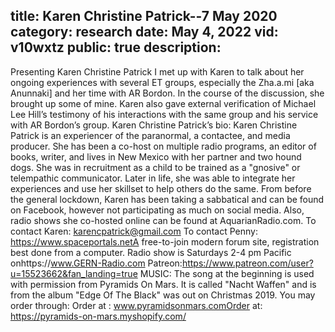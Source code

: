 title: Karen Christine Patrick--7 May 2020
category: research
date: May 4, 2022
vid: v10wxtz
public: true
description:
---
Presenting Karen Christine Patrick
I met up with Karen to talk about her ongoing experiences with several ET groups, especially the Zha.a.mi [aka Anunnaki] and her time with AR Bordon. In the course of the discussion, she brought up some of mine. Karen also gave external verification of Michael Lee Hill’s testimony of his interactions with the same group and his service with AR Bordon’s group.
Karen Christine Patrick’s bio:
Karen Christine Patrick is an experiencer of the paranormal, a contactee, and media producer. She has been a co-host on multiple radio programs, an editor of books, writer, and lives in New Mexico with her partner and two hound dogs.
She was in recruitment as a child to be trained as a "gnosive" or telempathic communicator. Later in life, she was able to integrate her experiences and use her skillset to help others do the same.
From before the general lockdown, Karen has been taking a sabbatical and can be found on Facebook, however not participating as much on social media. Also, radio shows she co-hosted online can be found at AquarianRadio.com.
To contact Karen:
karencpatrick@gmail.com
To contact Penny:
https://www.spaceportals.net​​​​A free-to-join modern forum site, registration best done from a computer.
Radio show is Saturdays 2-4 pm Pacific onhttps://www.GERN-Radio.com
Patreon:https://www.patreon.com/user?u=15523662&fan_landing=true
MUSIC:
The song at the beginning is used with permission from Pyramids On Mars.
It is called "Nacht Waffen" and is from the album "Edge Of The Black" was out on Christmas 2019.
You may order through:
Order at : www.pyramidsonmars.comOrder at: https://pyramids-on-mars.myshopify.com/
